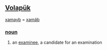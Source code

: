 == [[Volapük]] == 
[[xamayb]] = [[xamäb]] 
=== [[noun]] === 
# an [[examinee]], a candidate for an examination
